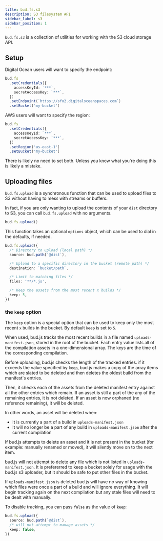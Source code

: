 ```yaml
---
title: bud.fs.s3
description: S3 filesystem API
sidebar_label: s3
sidebar_position: 1
---
```


`bud.fs.s3` is a collection of utilities for working with the S3 cloud storage API.

## Setup

Digital Ocean users will want to specify the endpoint:

```typescript
bud.fs
  .setCredentials({
    accessKeyId: `***`,
    secretAccessKey: `***`,
  })
  .setEndpoint(`https://sfo2.digitaloceanspaces.com`)
  .setBucket('my-bucket')
```

AWS users will want to specify the region:

```typescript
bud.fs
  .setCredentials({
    accessKeyId: `***`,
    secretAccessKey: `***`,
  })
  .setRegion('us-east-1')
  .setBucket('my-bucket')
```

There is likely no need to set both. Unless you know what you're doing this is likely a mistake.

## Uploading files

`bud.fs.upload` is a synchronous function that can be used to upload files to S3 without having to mess with streams or buffers.

In fact, if you are only wanting to upload the contents of your `dist` directory to S3, you can call `bud.fs.upload` with no arguments.

```typescript
bud.fs.upload()
```

This function takes an optional `options` object, which can be used to dial in the defaults, if needed.

```typescript
bud.fs.upload({
  /* Directory to upload (local path) */
  source: bud.path(`@dist`),

  /* Upload to a specific directory in the bucket (remote path) */
  destination: `bucket/path`,

  /* Limit to matching files */
  files: '**/*.js',

  /* Keep the assets from the most recent x builds */
  keep: 5,
})
```

### the `keep` option

The `keep` option is a special option that can be used to keep only the most recent `x` builds in the bucket. By default `keep` is set to `5`.

When used, bud.js tracks the most recent builds in a file named `uploads-manifest.json`, stored in the root of the bucket. Each entry value lists all of the compilation assets in a one-dimensional array. The keys are the time of the corresponding compilation.

Before uploading, bud.js checks the length of the tracked entries. if it exceeds the value specified by `keep`, bud.js makes a copy of the array items which are slated to be deleted and then deletes the oldest build from the manifest's entries.

Then, it checks each of the assets from the deleted manifest entry against all the other entries which remain. If an asset is still a part of the any of the remaining entries, it is not deleted. If an asset is now orphaned (no reference remaining), it will be deleted.

In other words, an asset will be deleted when:

- It is currently a part of a build in `uploads-manifest.json`
- It will no longer be a part of any build in `uploads-manifest.json` after the current compilation

If bud.js attempts to delete an asset and it is not present in the bucket (for example: manually renamed or moved), it will silently move on to the next item.

bud.js will not attempt to delete any file which is not listed in `uploads-manifest.json`. It is prefererred to keep a bucket solely for usage with the bud.js s3 uploader, but it should be safe to put other files in the bucket.

If `uploads-manifest.json` is deleted bud.js will have no way of knowing which files were once a part of a build and will ignore everything. It will begin tracking again on the next compilation but any stale files will need to be dealt with manually.

To disable tracking, you can pass `false` as the value of `keep`:

```typescript
bud.fs.upload({
  source: bud.path(`@dist`),
  /* will not attempt to manage assets */
  keep: false,
})
```
